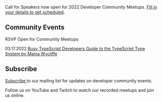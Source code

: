 
<Card>

<Text my={20}>Call for Speakers now open for 2022 Developer Community Meetups. <a href="https://forms.gle/25rCPEE6WwsjMQSs7" target="_blank" rel="noopener noreferrer">Fill in your details to get scheduled</a>.</Text>

## Community Events

RSVP Open for Community Meetups 

<Text my={20}>03.17.2022  <a href="https://www.eventbrite.com/e/javascript-and-friends-online-meetup-tickets-277255206787" target="_blank" rel="noopener noreferrer">Busy TypeScript Developers Guide to the TypeScript Type System by Maina Wycliffe</a></Text>
  


## Subscribe

<a href="http://eepurl.com/gubqeb" target="_blank" rel="noopener noreferrer">Subscribe </a>to our mailing list for updates on developer community events. 

Follow us on YouTube and Twitch to watch our recorded meetups and join us online.

</Card>
